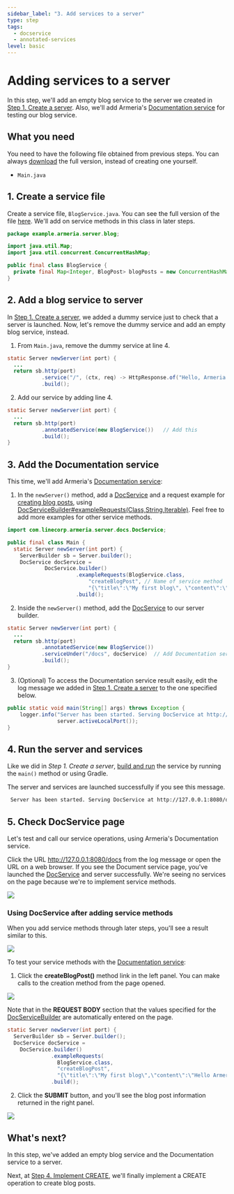 ```yaml
---
sidebar_label: "3. Add services to a server"
type: step
tags:
  - docservice
  - annotated-services
level: basic
---
```


# Adding services to a server

In this step, we'll add an empty blog service to the server we created in [Step 1. Create a server](/docs/tutorials/rest/create-server). Also, we'll add Armeria's [Documentation service](/docs/server/docservice) for testing our blog service.

<TutorialSteps current={3} />

## What you need

You need to have the following file obtained from previous steps.
You can always [download](https://github.com/line/armeria-examples/blob/main/tutorials/rest-api-annotated-service/src/main/java/example/armeria/server/blog/) the full version, instead of creating one yourself.

- `Main.java`

## 1. Create a service file

Create a service file, `BlogService.java`. You can see the full version of the file [here](https://github.com/line/armeria-examples/blob/main/tutorials/rest-api-annotated-service/src/main/java/example/armeria/server/blog/BlogService.java). We'll add on service methods in this class in later steps.

```java filename=BlogService.java
package example.armeria.server.blog;

import java.util.Map;
import java.util.concurrent.ConcurrentHashMap;

public final class BlogService {
  private final Map<Integer, BlogPost> blogPosts = new ConcurrentHashMap<>();
}
```

## 2. Add a blog service to server

In [Step 1. Create a server](/docs/tutorials/rest/create-server), we added a dummy service just to check that a server is launched. Now, let's remove the dummy service and add an empty blog service, instead.

1. From `Main.java`, remove the dummy service at line 4.
  ```java filename=Main.java highlight=4 showlineno=true
  static Server newServer(int port) {
    ...
    return sb.http(port)
             .service("/", (ctx, req) -> HttpResponse.of("Hello, Armeria!")) // Remove this
             .build();
  ```
2. Add our service by adding line 4.
  ```java filename=Main.java highlight=4 showlineno=true
  static Server newServer(int port) {
    ...
    return sb.http(port)
             .annotatedService(new BlogService())   // Add this
             .build();
  }
  ```

## 3. Add the Documentation service

This time, we'll add Armeria's [Documentation service](/docs/server/docservice):

1. In the `newServer()` method, add a [DocService](type) and a request example for [creating blog posts](/docs/tutorials/rest/implement-create),
   using [DocServiceBuilder#exampleRequests(Class,String,Iterable)](type). Feel free to add more examples for other service methods.

  ```java filename=Main.java highlight=1,6-13
  import com.linecorp.armeria.server.docs.DocService;

  public final class Main {
    static Server newServer(int port) {
      ServerBuilder sb = Server.builder();
      DocService docService =
              DocService.builder()
                        .exampleRequests(BlogService.class,
                            "createBlogPost", // Name of service method
                            "{\"title\":\"My first blog\", \"content\":\"Hello Armeria!\"}")
                        .build();
  ```

2. Inside the `newServer()` method, add the [DocService](type) to our server builder.

  ```java filename=Main.java highlight=5
  static Server newServer(int port) {
    ...
    return sb.http(port)
             .annotatedService(new BlogService())
             .serviceUnder("/docs", docService)  // Add Documentation service
             .build();
  }
  ```

3. (Optional) To access the Documentation service result easily, edit the log message we added in [Step 1. Create a server](/docs/tutorials/rest/create-server) to the one specified below.

  ```java filename=Main.java highlight=2
  public static void main(String[] args) throws Exception {
      logger.info("Server has been started. Serving DocService at http://127.0.0.1:{}/docs",
                  server.activeLocalPort());
  }
  ```

## 4. Run the server and services

Like we did in _Step 1. Create a server_, [build and run](/docs/tutorials/rest/create-server#3-run-the-server-and-service) the service by running the `main()` method or using Gradle.

The server and services are launched successfully if you see this message.

```bash
 Server has been started. Serving DocService at http://127.0.0.1:8080/docs
```

## 5. Check DocService page

Let's test and call our service operations, using Armeria's Documentation service.

Click the URL http://127.0.0.1:8080/docs from the log message or open the URL on a web browser. If you see the Document service page, you've launched the [DocService](type) and server successfully. We're seeing no services on the
page because we're to implement service methods.

  ![](/img/tutorial_blogservice_docservice_start.png)

### Using DocService after adding service methods

When you add service methods through later steps, you'll see a result similar to this.

![](/img/tutorial_blogservice_docservice_end.png)

To test your service methods with the [Documentation service](/docs/server/docservice):

1. Click the **createBlogPost()** method link in the left panel. You can make calls to the creation method from the page opened.

  ![](/img/tutorial_blogservice_reqex.png)

  Note that in the **REQUEST BODY** section that the values specified for the [DocServiceBuilder](type) are automatically entered on the page.

  ```java filename=Main.java highlight=5-8
  static Server newServer(int port) {
    ServerBuilder sb = Server.builder();
    DocService docService =
      DocService.builder()
                .exampleRequests(
                  BlogService.class,
                  "createBlogPost",
                  "{\"title\":\"My first blog\",\"content\":\"Hello Armeria!\"}")
                .build();
  ```

2. Click the **SUBMIT** button, and you'll see the blog post information returned in the right panel.

  ![](/img/tutorial_blogservice_return.png)

## What's next?

In this step, we've added an empty blog service and the Documentation service to a server.

Next, at [Step 4. Implement CREATE](/docs/tutorials/rest/implement-create), we'll finally implement a CREATE
operation to create blog posts.

<TutorialSteps current={3} />
